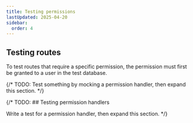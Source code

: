 ```yaml
---
title: Testing permissions
lastUpdated: 2025-04-20
sidebar:
  order: 4
---
```


## Testing routes

To test routes that require a specific permission, the permission must first be
granted to a user in the test database.

{/* TODO: Test something by mocking a permission handler, then expand this section. */}

{/* TODO: ## Testing permission handlers

Write a test for a permission handler, then expand this section. */}
